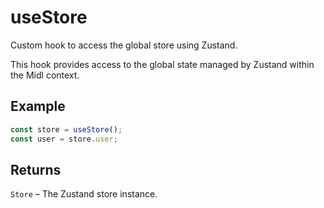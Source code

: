 # useStore
Custom hook to access the global store using Zustand.

This hook provides access to the global state managed by Zustand within the Midl context.

## Example

```typescript
const store = useStore();
const user = store.user;
```

## Returns

`Store` – The Zustand store instance.
